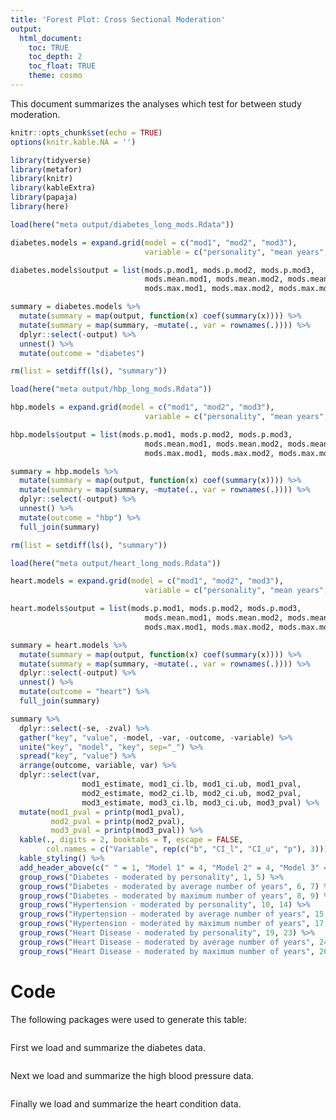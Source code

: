 ```yaml
---
title: 'Forest Plot: Cross Sectional Moderation'
output: 
  html_document:
    toc: TRUE
    toc_depth: 2
    toc_float: TRUE
    theme: cosmo
---
```


This document summarizes the analyses which test for between study moderation.

```r
knitr::opts_chunk$set(echo = TRUE)
options(knitr.kable.NA = '')
```


```r
library(tidyverse)
library(metafor)
library(knitr)
library(kableExtra)
library(papaja)
library(here)
```

```r
load(here("meta output/diabetes_long_mods.Rdata"))

diabetes.models = expand.grid(model = c("mod1", "mod2", "mod3"), 
                              variable = c("personality", "mean years", "max years"))

diabetes.models$output = list(mods.p.mod1, mods.p.mod2, mods.p.mod3,
                              mods.mean.mod1, mods.mean.mod2, mods.mean.mod3,
                              mods.max.mod1, mods.max.mod2, mods.max.mod3)

summary = diabetes.models %>%
  mutate(summary = map(output, function(x) coef(summary(x)))) %>%
  mutate(summary = map(summary, ~mutate(., var = rownames(.)))) %>%
  dplyr::select(-output) %>%
  unnest() %>%
  mutate(outcome = "diabetes")
```

```r
rm(list = setdiff(ls(), "summary"))

load(here("meta output/hbp_long_mods.Rdata"))

hbp.models = expand.grid(model = c("mod1", "mod2", "mod3"), 
                              variable = c("personality", "mean years", "max years"))

hbp.models$output = list(mods.p.mod1, mods.p.mod2, mods.p.mod3,
                              mods.mean.mod1, mods.mean.mod2, mods.mean.mod3,
                              mods.max.mod1, mods.max.mod2, mods.max.mod3)

summary = hbp.models %>%
  mutate(summary = map(output, function(x) coef(summary(x)))) %>%
  mutate(summary = map(summary, ~mutate(., var = rownames(.)))) %>%
  dplyr::select(-output) %>%
  unnest() %>%
  mutate(outcome = "hbp") %>%
  full_join(summary)
```

```r
rm(list = setdiff(ls(), "summary"))

load(here("meta output/heart_long_mods.Rdata"))

heart.models = expand.grid(model = c("mod1", "mod2", "mod3"), 
                              variable = c("personality", "mean years", "max years"))

heart.models$output = list(mods.p.mod1, mods.p.mod2, mods.p.mod3,
                              mods.mean.mod1, mods.mean.mod2, mods.mean.mod3,
                              mods.max.mod1, mods.max.mod2, mods.max.mod3)

summary = heart.models %>%
  mutate(summary = map(output, function(x) coef(summary(x)))) %>%
  mutate(summary = map(summary, ~mutate(., var = rownames(.)))) %>%
  dplyr::select(-output) %>%
  unnest() %>%
  mutate(outcome = "heart") %>%
  full_join(summary)
```

```r
summary %>%
  dplyr::select(-se, -zval) %>%
  gather("key", "value", -model, -var, -outcome, -variable) %>%
  unite("key", "model", "key", sep="_") %>%
  spread("key", "value") %>%
  arrange(outcome, variable, var) %>%
  dplyr::select(var, 
                mod1_estimate, mod1_ci.lb, mod1_ci.ub, mod1_pval,
                mod2_estimate, mod2_ci.lb, mod2_ci.ub, mod2_pval,
                mod3_estimate, mod3_ci.lb, mod3_ci.ub, mod3_pval) %>%
  mutate(mod1_pval = printp(mod1_pval),
         mod2_pval = printp(mod2_pval),
         mod3_pval = printp(mod3_pval)) %>%
  kable(., digits = 2, booktabs = T, escape = FALSE, 
        col.names = c("Variable", rep(c("b", "CI_l", "CI_u", "p"), 3))) %>%
  kable_styling() %>%
  add_header_above(c(" " = 1, "Model 1" = 4, "Model 2" = 4, "Model 3" = 4)) %>%
  group_rows("Diabetes - moderated by personality", 1, 5) %>%
  group_rows("Diabetes - moderated by average number of years", 6, 7) %>%
  group_rows("Diabetes - moderated by maximum number of years", 8, 9) %>%
  group_rows("Hypertension - moderated by personality", 10, 14) %>%
  group_rows("Hypertension - moderated by average number of years", 15, 16) %>%
  group_rows("Hypertension - moderated by maximum number of years", 17, 18) %>%
  group_rows("Heart Disease - moderated by personality", 19, 23) %>%
  group_rows("Heart Disease - moderated by average number of years", 24, 25) %>%
  group_rows("Heart Disease - moderated by maximum number of years", 26, 27) 
```

# Code

The following packages were used to generate this table: 

```r
```
First we load and summarize the diabetes data.
```r
```

Next we load and summarize the high blood pressure data.
```r
```

Finally we load and summarize the heart condition data.
```r
```

```r
```


